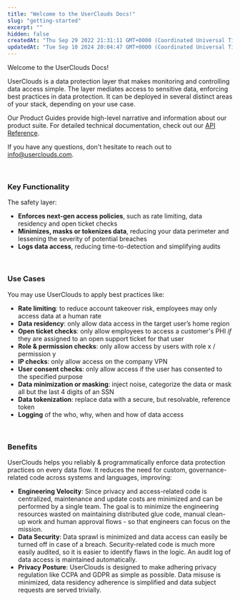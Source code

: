 ```yaml
---
title: "Welcome to the UserClouds Docs!"
slug: "getting-started"
excerpt: ""
hidden: false
createdAt: "Thu Sep 29 2022 21:31:11 GMT+0000 (Coordinated Universal Time)"
updatedAt: "Tue Sep 10 2024 20:04:47 GMT+0000 (Coordinated Universal Time)"
---
```

Welcome to the UserClouds Docs!

UserClouds is a data protection layer that makes monitoring and controlling data access simple. The layer mediates access to sensitive data, enforcing best practices in data protection. It can be deployed in several distinct areas of your stack, depending on your use case.

Our Product Guides provide high-level narrative and information about our product suite. For detailed technical documentation, check out our [API Reference](https://docs.userclouds.com/reference). 

If you have any questions, don't hesitate to reach out to [info@userclouds.com](mailto:info@userclouds.com).

<br />

### Key Functionality

The safety layer:

- **Enforces next-gen access policies**, such as rate limiting, data residency and open ticket checks
- **Minimizes, masks or tokenizes data**, reducing your data perimeter and lessening the severity of potential breaches
- **Logs data access**, reducing time-to-detection and simplifying audits

<br />

### Use Cases

You may use UserClouds to apply best practices like:

- **Rate limiting**: to reduce account takeover risk, employees may only access data at a human rate
- **Data residency**: only allow data access in the target user’s home region
- **Open ticket checks**: only allow employees to access a customer's PHI _if_ they are assigned to an open support ticket for that user
- **Role & permission checks**: only allow access by users with role x / permission y
- **IP checks**: only allow access on the company VPN
- **User consent checks**: only allow access if the user has consented to the specified purpose
- **Data minimization or masking**: inject noise, categorize the data or mask all but the last 4 digits of an SSN
- **Data tokenization**: replace data with a secure, but resolvable, reference token
- **Logging** of the who, why, when and how of data access

<br />

### Benefits

UserClouds helps you reliably & programmatically enforce data protection practices on every data flow. It reduces the need for custom, governance-related code across systems and languages, improving:

- **Engineering Velocity**: Since privacy and access-related code is centralized, maintenance and update costs are minimized and can be performed by a single team. The goal is to minimize the engineering resources wasted on maintaining distributed glue code, manual clean-up work and human approval flows - so that engineers can focus on the mission.
- **Data Security**: Data sprawl is minimized and data access can easily be turned off in case of a breach. Security-related code is much more easily audited, so it is easier to identify flaws in the logic. An audit log of data access is maintained automatically.
- **Privacy Posture**: UserClouds is designed to make adhering privacy regulation like CCPA and GDPR as simple as possible. Data misuse is minimized, data residency adherence is simplified and data subject requests are served trivially.

